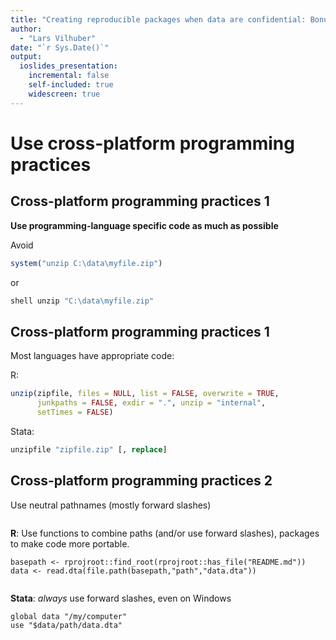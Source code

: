 ```yaml
---
title: "Creating reproducible packages when data are confidential: Bonus slides"
author: 
  - "Lars Vilhuber"
date: "`r Sys.Date()`"
output: 
  ioslides_presentation:
    incremental: false
    self-included: true
    widescreen: true
---
```



# Use cross-platform programming practices

## Cross-platform programming practices 1

**Use programming-language specific code as much as possible**

Avoid
```r
system("unzip C:\data\myfile.zip")
```
or
```stata
shell unzip "C:\data\myfile.zip"
```


## Cross-platform programming practices 1

Most languages have appropriate code:

R:

```r
unzip(zipfile, files = NULL, list = FALSE, overwrite = TRUE,
      junkpaths = FALSE, exdir = ".", unzip = "internal",
      setTimes = FALSE)
```

Stata:

```stata
unzipfile "zipfile.zip" [, replace]
```


## Cross-platform programming practices 2

Use neutral pathnames (mostly forward slashes)

::: {.columns-2}


:::: {.column}

**R**: Use functions to combine paths (and/or use forward slashes), packages to make code more portable.

<div class="red2">
```
basepath <- rprojroot::find_root(rprojroot::has_file("README.md"))
data <- read.dta(file.path(basepath,"path","data.dta"))
```
</div>
::::

:::: {.column}

**Stata**: *always* use forward slashes, even on Windows

<div class="blue2">

```
global data "/my/computer"
use "$data/path/data.dta"
```
</div>

::::

:::
